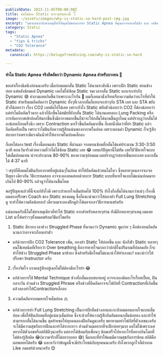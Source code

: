 ```yaml
---
publishDate: 2023-11-05T00:00:00Z
title: คนไม่ชอบ Static มารวมกันตรงนี้ 👇
image: ~/assets/images/why-is-static-so-hard-post-img.jpg
excerpt: "ผมจะมาเล่าถึงสาเหตุที่ทำให้คุณไม่ชอบการทำ Static Apnea ที่คุณอาจจะคาดไม่ถึง และ เคล็ดลับที่จะทำให้ Static Apnea เป็นเรื่องที่ง่ายขึ้นครับ"
category: Static
tags:
  - "Static Apnea"
  - "tips & tricks"
  - "CO2 Tolerance"
metadata:
  canonical: https://belugafreediving.com/why-is-static-so-hard
  
---
```


#### ทำไม Static Apnea จริงอึดอัดกว่า Dynamic Apnea สำหรับบางคน 🤔

ขอเล่าเรื่องนิดนึงก่อนนะครับ เมื่อก่อนผมกลั้น Static ได้นานระดับนึง เพราะฝึก Static ค่อนข้างบ่อย แต่หลังซ้อมแต่ Dynamic เลยไม่ได้ซ้อม Static จนเวลากลั้น Static แถบจะเท่ากับ Dynamic 😅 คำถามเลยเกิดขึ้นว่าเพราะอะไรกัน 🤔
ผมก็เลยมานั่งเรียบเรียงความคิดว่าอะไรที่ทำให้ Static สำหรับผมอึดอัดกว่า Dynamic ทั้งๆที่เวลากลั้นก็แทบจะเท่าๆกับ STA เลย และ STA ขยับตัวก็น้อยกว่า เรื่อง CO2 เลยตัดไปได้เลย เพราะยังไง Static ขยับตัวน้อยกว่า CO2 ก็ต้องน้อยกว่า แต่ทำไมอึดอัดเร็วมาก แล้วก็นึกขึ้นได้สมัยที่ยังกลั้น Static ได้นานเคยลอง Lung Packing หรือ การอัดอากาศเข้าปอดให้มากขึ้นซึ่งมีอากาศมากขึ้นก็น่าจะให้กลั้นได้นานขึ้นถูกไหม แต่ปรากฏว่ากลั้นได้ลงน้อยเกือบครึ่งนึง เพราะ Contraction มาเร็วขึ้นอึดอัดมากขึ้น ก็เลยนั่งคิดว่าที่ทำ Static แล้วอึดอัดหรือเป็น เพราะว่าไม่ชินกับความรู้สึกแน่นของอากาศในปอด เพราะตอนดำ Dynamic ก็จะรู้สึกสบายกว่าเพราะมีแรงดันน้ำทำให้อากาศในปอดเล็กลง

ก็เลยได้ลอง test เรื่องนี้ตอนแข่ง Static ที่ผ่านมา จากตอนซ้อมที่กลั้นได้แค่ประมาณ 3:30-3:50 นาที ตอนวันจริงด้วยความที่ว่าไม่ได้ซ้อม Static เลย 😂 เลยแก้ปัญหานี้ไม่ทัน เลยใช้วิธีหายใจแบบไม่เต็มปอดแทน น่าจะประมาณ 80-90% ของความจุปอดผม ผลปรากฏว่าสบายขึ้นเยอะเลย และกลั้นได้ 4:37 นาที

✨สรุปก็คือผมไม่ชินกับอากาศที่อยู่แน่นๆในปอด ทำให้อีดอัดแล้วทนไม่ไหว ซึ่งหลายๆคนอาจจะเจอปัญหา เดียวกัน วิธีการทดสอบ อาจจะลองทดสอบด้วยการ Static แบบที่หายใจแบบไม่แน่นปอดมากเกินไป 80-90% แล้วดูว่าได้นานขึ้นไหม

พอรู้ปัญหาแล้วที่นี้จะแก้ยังไงดี เพราะถ้าหายใจเต็มปอดได้ 100% ยังไงก็กลั้นได้นานกว่าแน่ๆ เรื่องนี้ผมลองปรึกษา Coach ของ Static ของผมดู ซึ่งก็แนะนำมาว่าให้ลองทำ Full Lung Stretching ดู จะทำให้ความอึดน้อยลง! เดี๋ยวผมจะลองฝึกดูถ้าได้ผลจะเอาวิธีการมาแชร์ครับ

แน่นอนครับนี่ไม่ใช่สาเหตุเดียวที่ทำให้ Static ยากสำหรับหลายๆท่าน ยังมีอีกหลายๆสาเหตุ ผมเลย List มาให้คร่าวๆทั้งหมดพร้อมวิธีแก้ไขครับ

1. Static มีระยะเวลาช่วง Struggled Phase ที่นานกว่า Dynamic พูดง่าย ๆ คือต้องทนอึดอัดนานกว่าอาจจะเกือบเท่าตัว
- แก้ด้วยการฝึก CO2 Tolerance เพิ่ม, ลองทำ Static ให้บ่อยขึ้น และ นักกีฬา Static หลายๆคนใช้เทคนิคที่เรียกว่า Over breathing คือการหายใจมากกว่าปกติในปริมาณที่ปลอดภัย ก็จะทำให้ช่วง Struggled Phase มาช้าลง ซึ่งสำหรับมือใหม่ไม่แนะนำให้ทำเองนะ! แนะนำว่าให้ปรึกษา Instructor ครับ
2. เรื่องจิตใจ บางคนรู้สึกอยู่เฉยไม่ได้ต้องมีอะไรทำ 😂
- แก้ด้วยการใช้ Mental Technique ช่วงที่กลั้นแบบสบายอยู่ อาจจะลองคิดอะไรเรื่อยเปื่อย, ฝันกลางวัน ส่วนช่วง Struggled Phrase หรือช่วงที่อึดอัดอาจจะโฟกัสที่ Contractionที่เกิดขึ้น แล้วลองทำให้Contractionเล็กลง
3. ความอีดอัดจากลมหายใจเต็มปอด 🫁
- แก้ด้วยการทำ Full Lung Stretching เป็นการฝึกยืดช่วงอกและกะบังลมตอนหายใจแบบเต็มปอด เพื่อให้ชินกับลมที่อยู่แน่นๆเต็มปอด ซึ่งจะช่วยให้ความรู้สึกอึดอัดตอนกลั้นน้อยลง และทำให้สามารถกลั้นได้นานขึ้น
สุดท้ายขอให้ทุกคนลองฝึกกันดูนะครับ พยายามอย่าโฟกัสที่ตัวเลขนะครับ จะได้มีความสุขกับการฝึกและทำได้ระยะยาว ส่วนตัวผมอยากที่จะฝึกบ่อยๆมาก แต่ไม่ใช่เพราะแค่อยากได้ตัวเลขหรือสถิติดีๆนะครับ แค่การได้ซ้อมกับเพื่อนๆ ซ้อมเสร็จไปหาอะไรที่อยากกินโดยที่ไม่ต้องรู้สึกผิด 😂(ความจริงที่ไม่อยากบอก 😅) นี่แหละที่ทำให้ผมมีความสุขกับการซ้อม สถิติคือผลพลอยได้ครับ 😂  และหวังว่าข้อมูลนี้จะมีประโยชน์กับทุกคนนะครับ ยังไงหากถูกใจก็ฝากกด Like กดแชร์ด้วยนะครับ 😊




